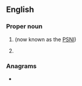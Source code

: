 {{also|rực|ruc}}
==English==

===Proper noun===
{{en-proper noun}}

# {{lb|en|historical}} {{initialism of|lang=en|[[w:Royal Ulster Constabulary|Royal Ulster Constabulary]]|dot=}} (now known as the [[PSNI]])
# {{lb|en|military|US}} {{initialism of|lang=en|[[reporting]] [[unit]] [[code]]}}

===Anagrams===
* {{anagrams|en|a=cru|Cru|cru|cur}}
